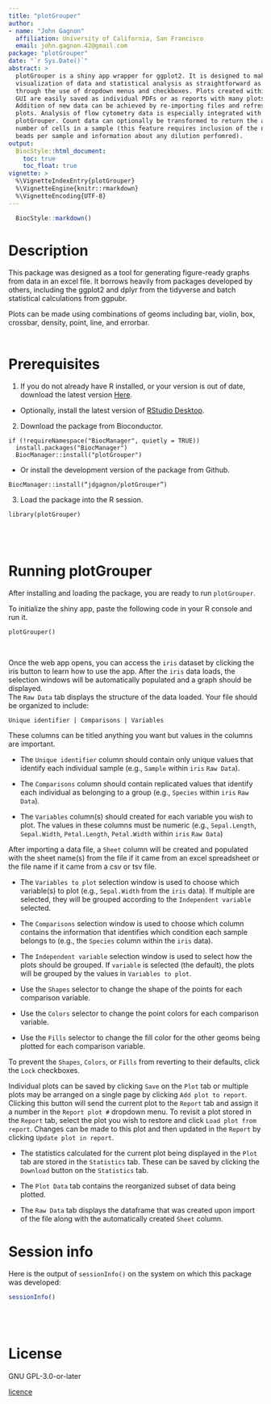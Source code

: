 ```yaml
---
title: "plotGrouper"
author: 
- name: "John Gagnon"
  affiliation: University of California, San Francisco
  email: john.gagnon.42@gmail.com
package: "plotGrouper"
date: "`r Sys.Date()`"
abstract: >
  plotGrouper is a shiny app wrapper for ggplot2. It is designed to make the 
  visualization of data and statistical analysis as straightforward as possible 
  through the use of dropdown menus and checkboxes. Plots created within the 
  GUI are easily saved as individual PDFs or as reports with many plots. 
  Addition of new data can be achieved by re-importing files and refreshing 
  plots. Analysis of flow cytometry data is especially integrated with
  plotGrouper. Count data can optionally be transformed to return the absolute
  number of cells in a sample (this feature requires inclusion of the number of 
  beads per sample and information about any dilution perfomred).  
output:
  BiocStyle::html_document:
    toc: true
    toc_float: true
vignette: >
  %\VignetteIndexEntry{plotGrouper}
  %\VignetteEngine{knitr::rmarkdown}
  %\VignetteEncoding{UTF-8}
---
```


```r
  BiocStyle::markdown()
```

# Description

This package was designed as a tool for generating figure-ready graphs from 
data in an excel file. It borrows heavily from packages developed by others, 
including the ggplot2 and dplyr from the tidyverse and batch statistical 
calculations from ggpubr.


Plots can be made using combinations of geoms including bar, violin, box, 
crossbar, density, point, line, and errorbar.
<br><br>
  
# Prerequisites

1. If you do not already have R installed, or your version is out of date, 
download the latest version [Here](https://cran.r-project.org). 


  + Optionally, install the latest version of 
[RStudio Desktop](https://www.rstudio.com/products/rstudio/#Desktop).


2. Download the package from Bioconductor.

```
if (!requireNamespace("BiocManager", quietly = TRUE))
  install.packages("BiocManager")
  BiocManager::install("plotGrouper")
```

 + Or install the development version of the package from Github.

```
BiocManager::install(“jdgagnon/plotGrouper”)
```

3. Load the package into the R session.

```
library(plotGrouper)
```

<br><br>

# Running plotGrouper

After installing and loading the package, you are ready to run `plotGrouper`.


To initialize the shiny app, paste the following code in your R console 
and run it.


```
plotGrouper()
```
<br>

Once the web app opens, you can access the `iris` dataset by clicking the iris 
button to learn how to use the app. After the `iris` data loads, the selection 
windows will be automatically populated and a graph should be displayed.  
The `Raw Data` tab displays the structure of the data loaded. Your file should 
be organized to include:  


```
Unique identifier | Comparisons | Variables
```



These columns can be titled anything you want but values in the columns are 
important.  


* The `Unique identifier` column should contain only unique values that identify 
each individual sample (e.g., `Sample` within `iris` `Raw Data`).


* The `Comparisons` column should contain replicated values that identify each
individual as belonging to a group (e.g., `Species` within `iris` `Raw Data`). 


* The `Variables` column(s) should created for each variable you wish
to plot. The values in these columns must be numeric (e.g., `Sepal.Length`, 
`Sepal.Width`, `Petal.Length`, `Petal.Width` within `iris` `Raw Data`)


After importing a data file, a `Sheet` column will be created and populated 
with the sheet name(s) from the file if it came from an excel spreadsheet
or the file name if it came from a csv or tsv file.


* The `Variables to plot` selection window is used to choose which variable(s) 
to plot (e.g., `Sepal.Width` from the `iris` data). If multiple are selected, 
they will be grouped according to the `Independent variable` selected.


* The `Comparisons` selection window is used to choose which column contains the
information that identifies which condition each sample belongs to (e.g., the
`Species` column within the `iris` data).  


* The `Independent variable` selection window is used to select how the plots
should be grouped. If `variable` is selected (the default), the plots will be 
grouped by the values in `Variables to plot`.


* Use the `Shapes` selector to change the shape of the points for each 
comparison variable.


* Use the `Colors` selector to change the point colors for each 
comparison variable.


* Use the `Fills` selector to change the fill color for the other geoms being 
plotted for each comparison variable.


To prevent the `Shapes`, `Colors`, or `Fills` from reverting to their defaults,
click the `Lock` checkboxes.



Individual plots can be saved by clicking `Save` on the `Plot` tab or multiple
plots may be arranged on a single page by clicking `Add plot to report`.
Clicking this button will send the current plot to the `Report` tab and assign
it a number in the `Report plot #` dropdown menu. To revisit a plot stored in 
the `Report` tab, select the plot you wish to restore and click 
`Load plot from report`. Changes can be made to this plot and then updated in 
the `Report` by clicking `Update plot in report`. 



* The statistics calculated for the current plot being displayed in the `Plot` tab
are stored in the `Statistics` tab. These can be saved by clicking the 
`Download` button on the `Statistics` tab.


* The `Plot Data` tab contains the reorganized subset of data being plotted.


* The `Raw Data` tab displays the dataframe that was created upon import of the 
file along with the automatically created `Sheet` column.



# Session info

Here is the output of `sessionInfo()` on the system on which this package was
developed:

```r
sessionInfo()
```
<br><br>

# License

GNU GPL-3.0-or-later

[licence](https://www.gnu.org/licenses/gpl.txt)

